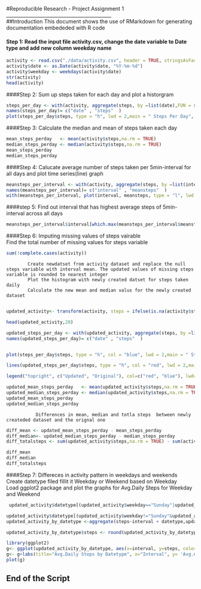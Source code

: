 #Reproducible Research - Project Assignment 1  
____________________________________________  
##Introduction
This document shows the  use of RMarkdown for generating documentation embededed with R code

#### Step 1:  Read the input file activity.csv, change the date variable to Date type and add new column weekday name  

``` {r echo =TRUE }
activity <- read.csv("./data/activity.csv", header = TRUE, stringsAsFactors = FALSE)
activity$date <- as.Date(activity$date, "%Y-%m-%d")
activity$weekday <- weekdays(activity$date)
str(activity)
head(activity)
```

####Step 2:  Sum up steps taken for each day and plot a historgram

``` {r echo =TRUE}  

steps_per_day <- with(activity, aggregate(steps, by =list(date),FUN = sum,  na.rm=TRUE))
names(steps_per_day)= c("date" , "steps"  )
plot(steps_per_day$steps, type = "h", lwd = 2,main = " Steps Per Day", xlab = "Days", ylab = "Steps" )

```


####Step 3:  Calculate  the median and mean of steps taken each day

``` {r echo=TRUE}
mean_steps_perday   <- mean(activity$steps,na.rm = TRUE)
median_steps_perday <- median(activity$steps,na.rm = TRUE)
mean_steps_perday
median_steps_perday

```

####Step 4:  Calucate average number of steps taken per 5min-interval for all days and plot time series(line) graph  

``` {r echo=TRUE}  
meansteps_per_interval <- with(activity, aggregate(steps, by =list(interval),FUN = mean,  na.rm=TRUE))
names(meansteps_per_interval)= c("interval" , "meansteps"  )
with(meansteps_per_interval, plot(interval, meansteps, type = "l", lwd = 2,main = " Mean Steps per Interval", xlab = "Interval", ylab = "MeanSteps" ))

```  

####step 5: Find out interval that has highest average steps of 5min-interval across all days  

``` {r echo=TRUE}  
meansteps_per_interval$interval[which.max(meansteps_per_interval$meansteps)]

```   

####Step 6: Imputing missing values of steps vairable   
            Find the total number of missing values for steps variable   

``` {r echo = TRUE}
sum(!complete.cases(activity))

```   

            Create newdatset from activity dataset and replace the null steps variable with interval mean. The updated values of missing steps variable is rounded to nearest integer 
            Plot the histogram with newly created datset for steps taken daily
            Calculate the new mean and median valus for the newly created dataset
            
```  {r echo = TRUE}   
updated_activity<- transform(activity, steps = ifelse(is.na(activity$steps),round(meansteps_per_interval$meansteps[match(activity$interval,meansteps_per_interval$interval)],digits = 0),activity$steps ))  

head(updated_activity,20)

updated_steps_per_day <- with(updated_activity, aggregate(steps, by =list(date),FUN = sum,  na.rm=TRUE))
names(updated_steps_per_day)= c("date" , "steps"  )


plot(steps_per_day$steps, type = "h", col = "blue", lwd = 2,main = " Steps Per Day", xlab = "Days", ylab = "Steps" )

lines(updated_steps_per_day$steps, type = "h", col = "red", lwd = 2,main = " Steps Per Day", xlab = "Days", ylab = "Steps" )

legend("topright", c("Updated", "Original"), col=c("red", "blue"), lwd=10)

updated_mean_steps_perday   <- mean(updated_activity$steps,na.rm = TRUE)
updated_median_steps_perday <- median(updated_activity$steps,na.rm = TRUE)
updated_mean_steps_perday
updated_median_steps_perday

```   
               Differences in mean, median and totla steps  between newly createded dataset and the orignal one  
``` {r echo = TRUE}
diff_mean <- updated_mean_steps_perday - mean_steps_perday
diff_median<- updated_median_steps_perday - median_steps_perday
diff_totalsteps <- sum(updated_activity$steps,na.rm = TRUE) - sum(activity$steps, na.rm = TRUE)

diff_mean
diff_median
diff_totalsteps

```
####Step 7: Differeces in activity pattern in weekdays and weekends   
            Create datetype filed fillit it Weekday or Weekend based on Weekday  
            Load ggplot2 package and plot the graphs for Avg.Daily Steps for Weekday and Weekend
``` {r echo = TRUE}

 updated_activity$datetype[(updated_activity$weekday=="Sunday"|updated_activity$weekday=="Saturday")]<-"Weekend"

updated_activity$datetype[(updated_activity$weekday!="Sunday"&updated_activity$weekday!="Saturday")]<-"Weekday"
updated_activity_by_datetype <-aggregate(steps~interval + datetype,updated_activity, mean, na.rm = TRUE)

updated_activity_by_datetype$steps <- round(updated_activity_by_datetype$steps, digits = 2)

library(ggplot2) 
g<- ggplot(updated_activity_by_datetype, aes(x=interval, y=steps, color = datetype))+geom_line()
g<- g+labs(title="Avg.Daily Steps by Datetype", x="Interval", y= 'Avg.no. of Steps') + facet_wrap(~datetype, nrow=2,  ncol = 1)
plot(g)

```

##     End of the Script   ####



